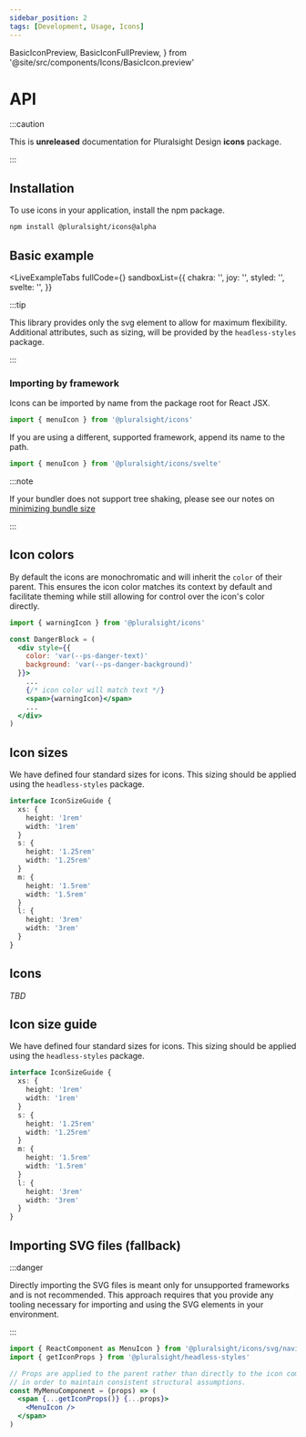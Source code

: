 ```yaml
---
sidebar_position: 2
tags: [Development, Usage, Icons]
---
```


  BasicIconPreview,
  BasicIconFullPreview,
} from '@site/src/components/Icons/BasicIcon.preview'

# API

:::caution

This is **unreleased** documentation for Pluralsight Design **icons** package.

:::

## Installation

To use icons in your application, install the npm package.

```bash npm2yarn
npm install @pluralsight/icons@alpha
```

## Basic example

<LiveExampleTabs
  fullCode={<BasicIconFullPreview />}
  sandboxList={{
    chakra: '',
    joy: '',
    styled: '',
    svelte: '',
  }}
>
  <BasicIconPreview />
</LiveExampleTabs>

:::tip

This library provides only the svg element to allow for maximum flexibility.
Additional attributes, such as sizing, will be provided by the `headless-styles` package.

:::

### Importing by framework

Icons can be imported by name from the package root for React JSX.

```javascript
import { menuIcon } from '@pluralsight/icons'
```

If you are using a different, supported framework, append its name to the path.

```javascript
import { menuIcon } from '@pluralsight/icons/svelte'
```

:::note

If your bundler does not support tree shaking, please see our notes on [minimizing bundle size](#minimizing-bundle-size)

:::

## Icon colors

By default the icons are monochromatic and will inherit the `color` of their parent.
This ensures the icon color matches its context by default and facilitate theming while still allowing for control over the icon's color directly.

```jsx title="Example of icon color inheritance"
import { warningIcon } from '@pluralsight/icons'

const DangerBlock = (
  <div style={{
    color: 'var(--ps-danger-text)'
    background: 'var(--ps-danger-background)'
  }}>
    ...
    {/* icon color will match text */}
    <span>{warningIcon}</span>
    ...
  </div>
)
```

## Icon sizes

We have defined four standard sizes for icons. This sizing should be applied using the `headless-styles` package.

```typescript title="Example interface - does not exist in types"
interface IconSizeGuide {
  xs: {
    height: '1rem'
    width: '1rem'
  }
  s: {
    height: '1.25rem'
    width: '1.25rem'
  }
  m: {
    height: '1.5rem'
    width: '1.5rem'
  }
  l: {
    height: '3rem'
    width: '3rem'
  }
}
```

## Icons

_TBD_

## Icon size guide

We have defined four standard sizes for icons. This sizing should be applied using the `headless-styles` package.

```typescript title="Example interface - does not exist in types"
interface IconSizeGuide {
  xs: {
    height: '1rem'
    width: '1rem'
  }
  s: {
    height: '1.25rem'
    width: '1.25rem'
  }
  m: {
    height: '1.5rem'
    width: '1.5rem'
  }
  l: {
    height: '3rem'
    width: '3rem'
  }
}
```

## Importing SVG files (fallback)

:::danger

Directly importing the SVG files is meant only for unsupported frameworks and is not recommended.
This approach requires that you provide any tooling necessary for importing and using the SVG elements in your environment.

:::

```jsx title="Importing an icon as SVG file into an app created with create-react-app"
import { ReactComponent as MenuIcon } from '@pluralsight/icons/svg/navigation/menu.svg'
import { getIconProps } from '@pluralsight/headless-styles'

// Props are applied to the parent rather than directly to the icon component
// in order to maintain consistent structural assumptions.
const MyMenuComponent = (props) => (
  <span {...getIconProps()} {...props}>
    <MenuIcon />
  </span>
)
```
